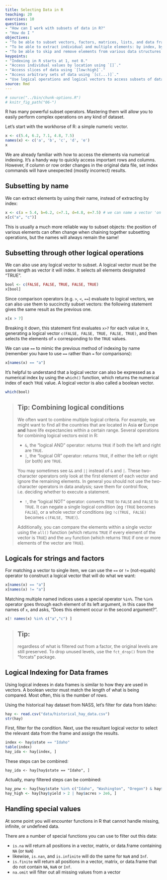 ```yaml
---
title: Selecting Data in R
teaching: 20
exercises: 10
questions:
- "How can I work with subsets of data in R?"
- "How do I "
objectives:
- "To be able to subset vectors, factors, matrices, lists, and data frames"
- "To be able to extract individual and multiple elements: by index, by name, using comparison operations"
- "To be able to skip and remove elements from various data structures."
keypoints:
- "Indexing in R starts at 1, not 0."
- "Access individual values by location using `[]`."
- "Access slices of data using `[low:high]`."
- "Access arbitrary sets of data using `[c(...)]`."
- "Use logical operations and logical vectors to access subsets of data."
source: Rmd
---
```


```r
# source("../bin/chunk-options.R")
# knitr_fig_path("06-")
```

R has many powerful subset operators. Mastering them will allow you to easily perform complex operations on any kind of dataset.

Let's start with the workhorse of R: a simple numeric vector.

```r
x <- c(5.4, 6.2, 7.1, 4.8, 7.5)
names(x) <- c('a', 'b', 'c', 'd', 'e')
x
```

We are already familiar with how to access the elements via numerical indexing. It's a handy way to quickly access important rows and columns. However, if column  or row order changes in the original data file, set index commands will have unexpected (mostly incorrect) results. 

## Subsetting by name

We can extract elements by using their name, instead of extracting by index:

```r
x <- c(a = 5.4, b=6.2, c=7.1, d=4.8, e=7.5) # we can name a vector 'on the fly'
x[c("a", "c")]
```

This is usually a much more reliable way to subset objects: the position of various elements can often change when chaining together subsetting operations, but the names will always remain the same!

## Subsetting through other logical operations

We can also use any logical vector to subset. A logical vector must be the same length as vector it will index. It selects all elements designated "TRUE". 

```r
bool <- c(FALSE, FALSE, TRUE, FALSE, TRUE)
x[bool]
```

Since comparison operators (e.g. `>`, `<`, `==`) evaluate to logical vectors, we can also
use them to succinctly subset vectors: the following statement gives the same result as the previous one.

```r
x[x > 7]
```

Breaking it down, this statement first evaluates `x>7` for each value in x, generating
a logical vector `c(FALSE, FALSE, TRUE, FALSE, TRUE)`, and then selects the elements of `x` corresponding to the `TRUE` values.

We can use `==` to mimic the previous method of indexing by name (remember you have to use `==` rather than `=` for comparisons):

```r
x[names(x) == "a"]
```

It's helpful to understand that a logical vector can also be expressed as a numerical index by using the `which()` function, which returns the numerical index of each `TRUE` value. A logical vector is also called a boolean vector. 
```r
which(bool)
```

> ## Tip: Combining logical conditions
>
> We often want to combine multiple logical criteria. For example, we might want to find all the countries that are located in Asia **or** Europe **and** have life expectancies within a certain range. Several operations for combining logical vectors exist in R:
>
>  * `&`, the "logical AND" operator: returns `TRUE` if both the left and right are `TRUE`.
>  * `|`, the "logical OR" operator: returns `TRUE`, if either the left or right (or both) are `TRUE`.
>
> You may sometimes see `&&` and `||` instead of `&` and `|`. These two-character operators only look at the first element of each vector and ignore the remaining elements. In general you should not use the two-character operators in data analysis; save them for control flow, i.e. deciding whether to execute a statement.
>
>  * `!`, the "logical NOT" operator: converts `TRUE` to `FALSE` and `FALSE` to `TRUE`. It can negate a single logical condition (eg `!TRUE` becomes `FALSE`), or a whole vector of conditions (eg `!c(TRUE, FALSE)` becomes `c(FALSE, TRUE)`).
>
> Additionally, you can compare the elements within a single vector using the `all()` function (which returns `TRUE` if every element of the vector is `TRUE`) and the `any` function (which returns `TRUE` if one or more elements of the  vector are `TRUE`).

## Logicals for strings and factors

For matching a vector to single item, we can use the `==` or `!=` (not-equals) operator to construct a logical vector that will do what we want:

```r
x[names(x) == "a"]
x[names(x) != "a"]
```

Matching multiple named indices uses a special operator `%in%`. The `%in%` operator goes through each element of its left argument, in this case the names of `x`, and asks, "Does this element occur in the second argument?".

```r
x[! names(x) %in% c("a","c") ]
```
> ## Tip: 
> regardless of what is filtered out from a factor, the original levels are still preserved. To drop unused levels, use the `fct_drop()` from the "forcats" package. 

## Logical Indexing for Data frames

Using logical indexes in data frames is similar to how they are used in vectors. A boolean vector must match the length of what is being compared. Most often, this is the number of rows.

Using the historical hay dataset from NASS, let's filter for data from Idaho:

```r
hay <- read.csv("data/historical_hay_data.csv")
str(hay)
```

First, filter for the condition. Next, use the resultant logical vector to select the relevant data from the frame and assign the results. 

```r
index <- hay$state == "Idaho"
table(index)
hay_ida <- hay[index, ]
```
These steps can be combined:
```
hay_ida <- hay[hay$state == "Idaho", ]
```

Actually, many filtered steps can be combined:
```r
hay_pnw <- hay[hay$state %in% c("Idaho", "Washington", "Oregon") & hay$year > 1970, ]
hay_high <- hay[hay$yield > 2 | hay$acres > 2e6, ]
```

## Handling special values

At some point you will encounter functions in R that cannot handle missing, infinite,
or undefined data.

There are a number of special functions you can use to filter out this data:

 * `is.na` will return all positions in a vector, matrix, or data.frame containing `NA` (or `NaN`)
 * likewise, `is.nan`, and `is.infinite` will do the same for `NaN` and `Inf`.
 * `is.finite` will return all positions in a vector, matrix, or data.frame that do not contain `NA`, `NaN` or `Inf`.
 * `na.omit` will filter out all missing values from a vector
